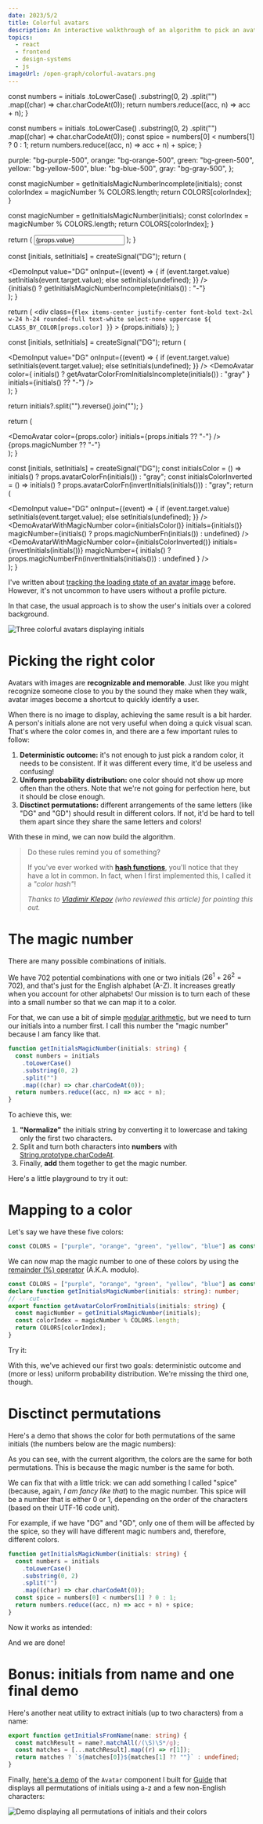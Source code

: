 ```yaml
---
date: 2023/5/2
title: Colorful avatars
description: An interactive walkthrough of an algorithm to pick an avatar's color based on the user's initials.
topics:
  - react
  - frontend
  - design-systems
  - js
imageUrl: /open-graph/colorful-avatars.png
---
```



  const numbers = initials
    .toLowerCase()
    .substring(0, 2)
    .split("")
    .map((char) => char.charCodeAt(0));
  return numbers.reduce((acc, n) => acc + n);
}

  const numbers = initials
    .toLowerCase()
    .substring(0, 2)
    .split("")
    .map((char) => char.charCodeAt(0));
  const spice = numbers[0] < numbers[1] ? 0 : 1;
  return numbers.reduce((acc, n) => acc + n) + spice;
}

  purple: "bg-purple-500",
  orange: "bg-orange-500",
  green: "bg-green-500",
  yellow: "bg-yellow-500",
  blue: "bg-blue-500",
  gray: "bg-gray-500",
};

  const magicNumber = getInitialsMagicNumberIncomplete(initials);
  const colorIndex = magicNumber % COLORS.length;
  return COLORS[colorIndex];
}

  const magicNumber = getInitialsMagicNumber(initials);
  const colorIndex = magicNumber % COLORS.length;
  return COLORS[colorIndex];
}

  return (
    <input
      value={props.value}
      aria-label="Initials"
      class="text-dark text-2xl w-24 h-12 border-2 border-accent rounded uppercase text-center focus:outline-none focus-visible:border-4 focus-scroll-target"
      type="text"
      maxlength={2}
      onInput={props.onInput}
    />
  );
}

  const [initials, setInitials] = createSignal("DG");
  return (
    <div class="flex items-center justify-center gap-4">
      <DemoInput
        value="DG"
        onInput={(event) => {
          if (event.target.value) setInitials(event.target.value);
          else setInitials(undefined);
        }}
      />
      <div class="text-2xl">
        {initials() ? getInitialsMagicNumberIncomplete(initials()) : "-"}
      </div>
    </div>
  );
}

  return (
    <div
      class={`flex items-center justify-center font-bold text-2xl w-24 h-24 rounded-full text-white select-none uppercase ${
        CLASS_BY_COLOR[props.color]
      }`}
    >
      {props.initials}
    </div>
  );
}

  const [initials, setInitials] = createSignal("DG");
  return (
    <div class="flex items-center justify-center gap-4">
      <DemoInput
        value="DG"
        onInput={(event) => {
          if (event.target.value) setInitials(event.target.value);
          else setInitials(undefined);
        }}
      />
      <DemoAvatar
        color={
          initials() ? getAvatarColorFromInitialsIncomplete(initials()) : "gray"
        }
        initials={initials() ?? "-"}
      />
    </div>
  );
}

  return initials?.split("").reverse().join("");
}

  return (
    <div class="flex flex-col items-center justify-center gap-2">
      <DemoAvatar color={props.color} initials={props.initials ?? "-"} />
      <div class="text-2xl">{props.magicNumber ?? "-"}</div>
    </div>
  );
}

  const [initials, setInitials] = createSignal("DG");
  const initialsColor = () =>
    initials() ? props.avatarColorFn(initials()) : "gray";
  const initialsColorInverted = () =>
    initials() ? props.avatarColorFn(invertInitials(initials())) : "gray";
  return (
    <div class="flex items-center justify-center gap-4">
      <DemoInput
        value="DG"
        onInput={(event) => {
          if (event.target.value) setInitials(event.target.value);
          else setInitials(undefined);
        }}
      />
      <DemoAvatarWithMagicNumber
        color={initialsColor()}
        initials={initials()}
        magicNumber={initials() ? props.magicNumberFn(initials()) : undefined}
      />
      <DemoAvatarWithMagicNumber
        color={initialsColorInverted()}
        initials={invertInitials(initials())}
        magicNumber={
          initials()
            ? props.magicNumberFn(invertInitials(initials()))
            : undefined
        }
      />
    </div>
  );
}

I've written about [tracking the loading state of an avatar image](/article/use-image-is-loaded) before. However, it's not uncommon to have users without a profile picture.

In that case, the usual approach is to show the user's initials over a colored background.

![Three colorful avatars displaying initials](avatar-group.png)

# Picking the right color

Avatars with images are **recognizable and memorable**. Just like you might recognize someone close to you by the sound they make when they walk, avatar images become a shortcut to quickly identify a user.

When there is no image to display, achieving the same result is a bit harder. A person's initials alone are not very useful when doing a quick visual scan. That's where the color comes in, and there are a few important rules to follow:

1. **Deterministic outcome:** it's not enough to just pick a random color, it needs to be consistent. If it was different every time, it'd be useless and confusing!
2. **Uniform probability distribution:** one color should not show up more often than the others. Note that we're not going for perfection here, but it should be close enough.
3. **Disctinct permutations:** different arrangements of the same letters (like "DG" and "GD") should result in different colors. If not, it'd be hard to tell them apart since they share the same letters and colors!

With these in mind, we can now build the algorithm.

> Do these rules remind you of something?
>
> If you've ever worked with **[hash functions](https://en.wikipedia.org/wiki/Hash_function)**, you'll notice that they have a lot in common. In fact, when I first implemented this, I called it a _"color hash"_!
>
> _Thanks to [Vladimir Klepov](https://twitter.com/thoughtspile) (who reviewed this article) for pointing this out._

# The magic number

There are many possible combinations of initials.

We have 702 potential combinations with one or two initials ($26^1 + 26^2 = 702$), and that's just for the English alphabet (A-Z). It increases greatly when you account for other alphabets! Our mission is to turn each of these into a small number so that we can map it to a color.

For that, we can use a bit of simple [modular arithmetic](https://en.wikipedia.org/wiki/Modular_arithmetic), but we need to turn our initials into a number first. I call this number the "magic number" because I am fancy like that.

```ts twoslash
function getInitialsMagicNumber(initials: string) {
  const numbers = initials
    .toLowerCase()
    .substring(0, 2)
    .split("")
    .map((char) => char.charCodeAt(0));
  return numbers.reduce((acc, n) => acc + n);
}
```

To achieve this, we:

1. **"Normalize"** the initials string by converting it to lowercase and taking only the first two characters.
2. Split and turn both characters into **numbers** with [String.prototype.charCodeAt](https://developer.mozilla.org/en-US/docs/Web/JavaScript/Reference/Global_Objects/String/charCodeAt).
3. Finally, **add** them together to get the magic number.

Here's a little playground to try it out:

<MagicNumberDemoIncomplete />

# Mapping to a color

Let's say we have these five colors:

```ts twoslash
const COLORS = ["purple", "orange", "green", "yellow", "blue"] as const;
```

We can now map the magic number to one of these colors by using the [remainder (%) operator](https://developer.mozilla.org/en-US/docs/Web/JavaScript/Reference/Operators/Remainder) (A.K.A. modulo).

```ts twoslash
const COLORS = ["purple", "orange", "green", "yellow", "blue"] as const;
declare function getInitialsMagicNumber(initials: string): number;
// ---cut---
export function getAvatarColorFromInitials(initials: string) {
  const magicNumber = getInitialsMagicNumber(initials);
  const colorIndex = magicNumber % COLORS.length;
  return COLORS[colorIndex];
}
```

Try it:

<InitialsColorDemoIncomplete />

With this, we've achieved our first two goals: deterministic outcome and (more or less) uniform probability distribution. We're missing the third one, though.

# Disctinct permutations

Here's a demo that shows the color for both permutations of the same initials (the numbers below are the magic numbers):

<InitialsPermutationsDemo
  avatarColorFn={getAvatarColorFromInitialsIncomplete}
  magicNumberFn={getInitialsMagicNumberIncomplete}
/>

As you can see, with the current algorithm, the colors are the same for both permutations. This is because the magic number is the same for both.

We can fix that with a little trick: we can add something I called "spice" (because, again, _I am fancy like that_) to the magic number. This spice will be a number that is either 0 or 1, depending on the order of the characters (based on their UTF-16 code unit).

For example, if we have "DG" and "GD", only one of them will be affected by the spice, so they will have different magic numbers and, therefore, different colors.

```ts twoslash {7-8}
function getInitialsMagicNumber(initials: string) {
  const numbers = initials
    .toLowerCase()
    .substring(0, 2)
    .split("")
    .map((char) => char.charCodeAt(0));
  const spice = numbers[0] < numbers[1] ? 0 : 1;
  return numbers.reduce((acc, n) => acc + n) + spice;
}
```

Now it works as intended:

<InitialsPermutationsDemo
  avatarColorFn={getAvatarColorFromInitials}
  magicNumberFn={getInitialsMagicNumber}
/>

And we are done!

# Bonus: initials from name and one final demo

Here's another neat utility to extract initials (up to two characters) from a name:

```ts twoslash
export function getInitialsFromName(name: string) {
  const matchResult = name?.matchAll(/(\S)\S*/g);
  const matches = [...matchResult].map((r) => r[1]);
  return matches ? `${matches[0]}${matches[1] ?? ""}` : undefined;
}
```

Finally, [here's a demo](https://atlas.guide.co/?path=/story/components-avatar--colors) of the `Avatar` component I built for [Guide](https://guide.co) that displays all permutations of initials using a-z and a few non-English characters:

![Demo displaying all permutations of initials and their colors](avatar-permutations.gif)
